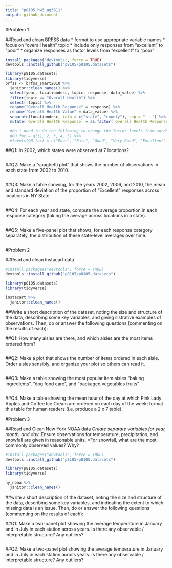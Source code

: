 ```yaml
---
title: "p8105_hw3_ag3911"
output: github_document
---
```


#Problem 1

##Read and clean BRFSS data
* format to use appropriate variable names
* focus on "overall health" topic
* include only responses from "excellent" to "poor"
* organize responses as factor levels from "excellent" to "poor"
```r
install.packages("devtools", force = TRUE)
devtools::install_github("p8105/p8105.datasets")

library(p8105.datasets)
library(tidyverse)
brfss <- brfss_smart2010 %>%
  janitor::clean_names() %>%
  select(year, locationdesc, topic, response, data_value) %>%
  filter(topic == "Overall Health") %>% 
  select(-topic) %>%
  rename("Overall Health Response" = response) %>%
  rename("Overall Health Value" = data_value) %>%
  separate(locationdesc, into = c("state", "county"), sep = " - ") %>% 
  mutate(`Overall Health Response` = as.factor(`Overall Health Response`))
  
  #do i need to do the following to change the factor levels from words to numbers? 
  #OH_fac = gl(1, 2, 3, 4, 5) %>%
  #levels(OH_fac) = c("Poor", "Fair", "Good", "Very Good", "Excellent")
```

##Q1: In 2002, which states were observed at 7 locations?

```r
```

##Q2: Make a “spaghetti plot” that shows the number of observations in each state from 2002 to 2010.

```r
```

##Q3: Make a table showing, for the years 2002, 2006, and 2010, the mean and standard deviation of the proportion of “Excellent” responses across locations in NY State.

```r
```

##Q4: For each year and state, compute the average proportion in each response category (taking the average across locations in a state). 

```r
```

##Q5: Make a five-panel plot that shows, for each response category separately, the distribution of these state-level averages over time.

```r
```

#Problem 2

##Read and clean Instacart data
```r
#install.packages("devtools", force = TRUE)
devtools::install_github("p8105/p8105.datasets")

library(p8105.datasets)
library(tidyverse)

instacart %>%
  janitor::clean_names()
```

##Write a short description of the dataset, noting the size and structure of the data, describing some key variables, and giving illstrative examples of observations. Then, do or answer the following questions (commenting on the results of each):



##Q1: How many aisles are there, and which aisles are the most items ordered from?

```r
```

##Q2: Make a plot that shows the number of items ordered in each aisle. Order aisles sensibly, and organize your plot so others can read it.

```r
```

##Q3: Make a table showing the most popular item aisles “baking ingredients”, “dog food care”, and “packaged vegetables fruits”
```r
```

##Q4: Make a table showing the mean hour of the day at which Pink Lady Apples and Coffee Ice Cream are ordered on each day of the week; format this table for human readers (i.e. produce a 2 x 7 table).


#Problem 3

##Read and Clean New York NOAA data 
*Create separate variables for year, month, and day. 
*Ensure observations for temperature, precipitation, and snowfall are given in reasonable units. 
*For snowfall, what are the most commonly observed values? Why?
```r
#install.packages("devtools", force = TRUE)
devtools::install_github("p8105/p8105.datasets")

library(p8105.datasets)
library(tidyverse)

ny_noaa %>% 
  janitor::clean_names()
```

##write a short description of the dataset, noting the size and structure of the data, describing some key variables, and indicating the extent to which missing data is an issue. Then, do or answer the following questions (commenting on the results of each):



##Q1: Make a two-panel plot showing the average temperature in January and in July in each station across years. Is there any observable / interpretable structure? Any outliers?
```r
```

##Q2: Make a two-panel plot showing the average temperature in January and in July in each station across years. Is there any observable / interpretable structure? Any outliers?
```r
```

